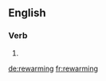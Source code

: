 ==English==

===Verb===
{{head|en}}

# {{present participle of|rewarm|lang=en}}

[[de:rewarming]]
[[fr:rewarming]]